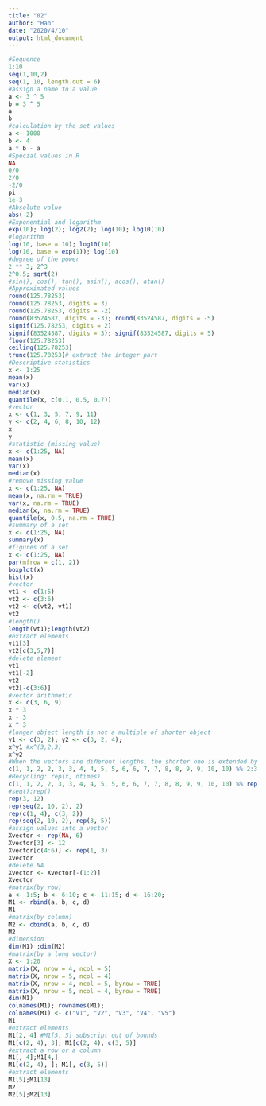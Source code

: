 ---
title: "02"
author: "Han"
date: "2020/4/10"
output: html_document
---

```{r}
#Sequence
1:10
seq(1,10,2)
seq(1, 10, length.out = 6)
#assign a name to a value
a <- 3 ^ 5 
b = 3 ^ 5 
a 
b
#calculation by the set values
a <- 1000 
b <- 4 
a * b - a 
#Special values in R
NA
0/0
2/0
-2/0
pi
1e-3
#Absolute value
abs(-2)
#Exponential and logarithm
exp(10); log(2); log2(2); log(10); log10(10)
#logarithm
log(10, base = 10); log10(10)
log(10, base = exp(1)); log(10)
#degree of the power
2 ** 3; 2^3
2^0.5; sqrt(2)
#sin(), cos(), tan(), asin(), acos(), atan()
#Approximated values
round(125.78253) 
round(125.78253, digits = 3)
round(125.78253, digits = -2)
round(83524587, digits = -3); round(83524587, digits = -5)
signif(125.78253, digits = 2)
signif(83524587, digits = 3); signif(83524587, digits = 5)
floor(125.78253)
ceiling(125.78253)
trunc(125.78253)# extract the integer part
#Descriptive statistics
x <- 1:25 
mean(x) 
var(x)
median(x)
quantile(x, c(0.1, 0.5, 0.7))
#vector
x <- c(1, 3, 5, 7, 9, 11) 
y <- c(2, 4, 6, 8, 10, 12) 
x 
y
#statistic (missing value)
x <- c(1:25, NA) 
mean(x) 
var(x)
median(x)
#remove missing value
x <- c(1:25, NA) 
mean(x, na.rm = TRUE)
var(x, na.rm = TRUE)
median(x, na.rm = TRUE)
quantile(x, 0.5, na.rm = TRUE)
#summary of a set
x <- c(1:25, NA) 
summary(x)
#figures of a set
x <- c(1:25, NA) 
par(mfrow = c(1, 2)) 
boxplot(x) 
hist(x)
#vector
vt1 <- c(1:5)
vt2 <- c(3:6)
vt2 <- c(vt2, vt1) 
vt2
#length()
length(vt1);length(vt2)
#extract elements
vt1[3] 
vt2[c(3,5,7)]
#delete element
vt1
vt1[-2] 
vt2
vt2[-c(3:6)] 
#vector arithmetic
x <- c(3, 6, 9)
x * 3
x - 3
x ^ 3
#longer object length is not a multiple of shorter object 
y1 <- c(3, 2); y2 <- c(3, 2, 4); 
x^y1 #x^(3,2,3)
x^y2
#When the vectors are diﬀerent lengths, the shorter one is extended by recycling. 
c(1, 1, 2, 2, 3, 3, 4, 4, 5, 5, 6, 6, 7, 7, 8, 8, 9, 9, 10, 10) %% 2:3
#Recycling: rep(x, ntimes)
c(1, 1, 2, 2, 3, 3, 4, 4, 5, 5, 6, 6, 7, 7, 8, 8, 9, 9, 10, 10) %% rep(2:3, 10)
#seq();rep()
rep(3, 12)
rep(seq(2, 10, 2), 2)
rep(c(1, 4), c(3, 2))
rep(seq(2, 10, 2), rep(3, 5))
#assign values into a vector
Xvector <- rep(NA, 6) 
Xvector[3] <- 12 
Xvector[c(4:6)] <- rep(1, 3)
Xvector 
#delete NA
Xvector <- Xvector[-(1:2)]
Xvector
#matrix(by row)
a <- 1:5; b <- 6:10; c <- 11:15; d <- 16:20;
M1 <- rbind(a, b, c, d)
M1 
#matrix(by column)
M2 <- cbind(a, b, c, d) 
M2 
#dimension
dim(M1) ;dim(M2) 
#matrix(by a long vector)
X <- 1:20 
matrix(X, nrow = 4, ncol = 5)
matrix(X, nrow = 5, ncol = 4)
matrix(X, nrow = 4, ncol = 5, byrow = TRUE)
matrix(X, nrow = 5, ncol = 4, byrow = TRUE)
dim(M1) 
colnames(M1); rownames(M1);
colnames(M1) <- c("V1", "V2", "V3", "V4", "V5") 
M1 
#extract elements
M1[2, 4] #M1[5, 5] subscript out of bounds
M1[c(2, 4), 3]; M1[c(2, 4), c(3, 5)]
#extract a row or a column
M1[, 4];M1[4,]
M1[c(2, 4), ]; M1[, c(3, 5)]
#extract elements
M1[5];M1[13]
M2
M2[5];M2[13]
```

